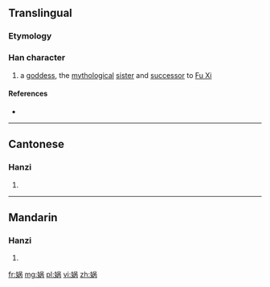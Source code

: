 {{also|媧}}
==Translingual==

===Etymology===
{{Han simp|媧|f=咼|t=呙}}

===Han character===
{{Han char|rn=38|rad=女|as=07|sn=10|four=|canj=VROB|ids=⿰女呙}}

# a [[goddess]], the [[mythological]] [[sister]] and [[successor]] to [[w:Fu Xi|Fu Xi]]

====References====
* {{Han ref|kx=0263.251|hdz=21052.020|uh=5A32|ud=23090}}

----

==Cantonese==

===Hanzi===
{{yue-hanzi|jyut=|y=wo1|tra=媧}}

# {{defn|lang=yue|sort=女07}}

----

==Mandarin==

===Hanzi===
{{cmn-hanzi|tra=媧|pin=[[wā]] ([[wa1]])|wg=wa<sup>1</sup>}}

# {{defn|lang=cmn|sort=女07}}

[[fr:娲]]
[[mg:娲]]
[[pl:娲]]
[[vi:娲]]
[[zh:娲]]